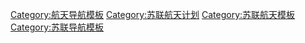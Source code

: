 {{Navbox
| name   = USSR space probes
| title  = [[苏联太空计划]]
|listclass = hlist
| state  = {{{state|<includeonly>autocollapse</includeonly><noinclude>
uncollapsed
</noinclude>}}}
| image  = [[File:Coat of arms of the Soviet Union 1.svg|100px]]

| group1 = 繞地衛星
| list1  =
* [[苏联卫星计划]]
* [[宇宙号人造卫星]]
* [[:en:Molniya (satellite)|Molniya]]
* [[天顶计划|天顶计划]]
* [[:en:Bion (satellite)|Bion]]
* [[格洛纳斯系统]]
* [[:en:Meteor (satellite)|Meteor]]

| group2 = 太空觀測
| list2  =
* [[:en:Orion 1 and Orion 2 Space Observatories|Orion 1 and 2]]
* [[:en:Astron (spacecraft)|Astron]]
* [[:en:Granat|Granat]]
* [[:en:Prognoz 9|Prognoz 9]]
* [[:en:RELIKT-1|RELIKT-1]]

| group3 = [[月球]]探險
| list3  =
* [[月球号系列探测器]] <small>([[月球步行者]])</small>
* [[探測器號系列探測器]]

| group4 = [[金星]]探險
| list4  =
* [[金星計劃]]
* [[維加計劃]]

| group5 = [[火星]]探險
| list5  =
* [[火星1A號]]
* [[火星计划]]
* [[弗伯斯2號]]
* ''[[:en:Vesta (spacecraft)|Vesta mission]]''

| group6 = 深空計劃
| list6  =
* ''[[苏联太空计划|Tsiolkovsky mission]]''
* ''[[苏联太空计划|Saturn mission]]''

|below = 斜線列示表無法實現的預訂計劃
}}<noinclude>
{{collapsible option}}
{{Documentation}}

[[Category:航天导航模板]]
[[Category:苏联航天计划]]
[[Category:苏联航天模板]]
[[Category:苏联导航模板]]
</noinclude>